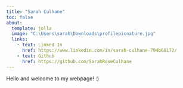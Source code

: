 ```yaml
---
title: "Sarah Culhane"
toc: false
about:
  template: jolla
  image: "C:\Users\sarah\Downloads\profilepicnature.jpg"
  links: 
    - text: Linked In
      href: https://www.linkedin.com/in/sarah-culhane-794b60172/
    - text: Github
      href: https://github.com/SarahRoseCulhane
---
```


Hello and welcome to my webpage! :)

